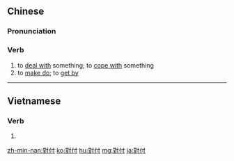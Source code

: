 {{also|对付}}
==Chinese==
{{zh-forms|s=对付}}

===Pronunciation===
{{zh-pron
|m=duìfu
|c=deoi3 fu6
|h=pfs=tui-fu
|mn=tùi-hù
|cat=v
}}

===Verb===
{{zh-verb}}

# to [[deal with]] something; to [[cope with]] something
# to [[make do]]; to [[get by]]

{{zh-cat|Elementary}}

----

==Vietnamese==
{{vi-hantutab}}

===Verb===
{{vi-hantu}}

# {{han tu form of|đối phó}}

{{attention|vi|needs definition}}

[[zh-min-nan:對付]]
[[ko:對付]]
[[hu:對付]]
[[mg:對付]]
[[ja:對付]]